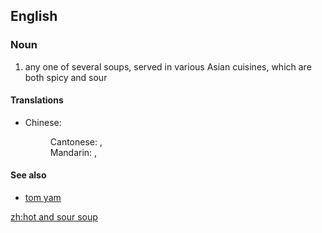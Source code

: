 ==English==

===Noun===
{{en-noun|head=[[hot]] [[and]] [[sour]] [[soup]]}}

# any one of several soups, served in various Asian cuisines, which are both spicy and sour

====Translations====
{{trans-top|Asian soup}}
* Chinese:
*: Cantonese: {{t|yue|酸辣湯|sc=Hani}}, {{t|yue|酸辣汤|tr=syun1 laat6 tong1|sc=Hani}}
*: Mandarin: {{t|cmn|酸辣湯|sc=Hani}}, {{t|cmn|酸辣汤|tr=suānlàtāng|sc=Hani}}
{{trans-mid}}
{{trans-bottom}}

====See also====
* [[tom yam]]

[[zh:hot and sour soup]]